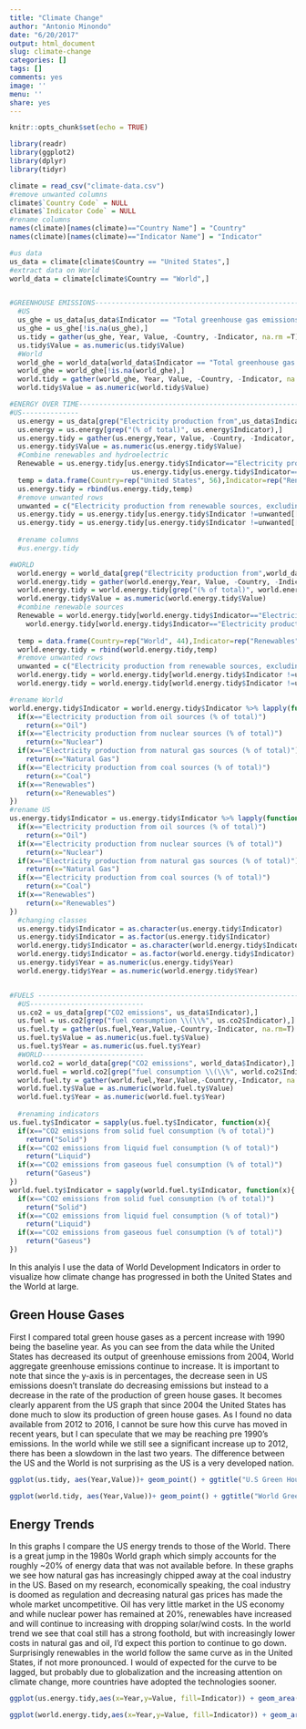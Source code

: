 ```yaml
---
title: "Climate Change"
author: "Antonio Minondo"
date: "6/20/2017"
output: html_document
slug: climate-change
categories: []
tags: []
comments: yes
image: ''
menu: ''
share: yes
---
```


```r
knitr::opts_chunk$set(echo = TRUE)

library(readr)
library(ggplot2)
library(dplyr)
library(tidyr)

climate = read_csv("climate-data.csv")
#remove unwanted columns
climate$`Country Code` = NULL
climate$`Indicator Code` = NULL
#rename columns
names(climate)[names(climate)=="Country Name"] = "Country"
names(climate)[names(climate)=="Indicator Name"] = "Indicator"

#us data
us_data = climate[climate$Country == "United States",]
#extract data on World
world_data = climate[climate$Country == "World",]


#GREENHOUSE EMISSIONS----------------------------------------------------------------------------------
  #US
  us_ghe = us_data[us_data$Indicator == "Total greenhouse gas emissions (% change from 1990)",]
  us_ghe = us_ghe[!is.na(us_ghe),]
  us.tidy = gather(us_ghe, Year, Value, -Country, -Indicator, na.rm =T) #tidy text
  us.tidy$Value = as.numeric(us.tidy$Value)
  #World
  world_ghe = world_data[world_data$Indicator == "Total greenhouse gas emissions (% change from 1990)",]
  world_ghe = world_ghe[!is.na(world_ghe),]
  world.tidy = gather(world_ghe, Year, Value, -Country, -Indicator, na.rm =T) #tidy text
  world.tidy$Value = as.numeric(world.tidy$Value)

#ENERGY OVER TIME--------------------------------------------------------------------------------------
#US--------------
  us.energy = us_data[grep("Electricity production from",us_data$Indicator),]
  us.energy = us.energy[grep("(% of total)", us.energy$Indicator),]
  us.energy.tidy = gather(us.energy,Year, Value, -Country, -Indicator, na.rm=T)
  us.energy.tidy$Value = as.numeric(us.energy.tidy$Value)
  #Combine renewables and hydroelectric
  Renewable = us.energy.tidy[us.energy.tidy$Indicator=="Electricity production from renewable sources, excluding hydroelectric (% of total)",]$Value + 
                              us.energy.tidy[us.energy.tidy$Indicator=="Electricity production from hydroelectric sources (% of total)",]$Value
  temp = data.frame(Country=rep("United States", 56),Indicator=rep("Renewables", 56), Year = 1960:2015, Value=Renewable)
  us.energy.tidy = rbind(us.energy.tidy,temp)
  #remove unwanted rows
  unwanted = c("Electricity production from renewable sources, excluding hydroelectric (% of total)","Electricity production from hydroelectric sources (% of total)")
  us.energy.tidy = us.energy.tidy[us.energy.tidy$Indicator !=unwanted[[1]],]
  us.energy.tidy = us.energy.tidy[us.energy.tidy$Indicator !=unwanted[[2]],]
  
  #rename columns
  #us.energy.tidy

#WORLD
  world.energy = world_data[grep("Electricity production from",world_data$Indicator),]
  world.energy.tidy = gather(world.energy,Year, Value, -Country, -Indicator, na.rm=T)
  world.energy.tidy = world.energy.tidy[grep("(% of total)", world.energy.tidy$Indicator),]
  world.energy.tidy$Value = as.numeric(world.energy.tidy$Value)
  #combine renewable sources
  Renewable = world.energy.tidy[world.energy.tidy$Indicator=="Electricity production from renewable sources, excluding hydroelectric (% of total)",]$Value + 
    world.energy.tidy[world.energy.tidy$Indicator=="Electricity production from hydroelectric sources (% of total)",]$Value
  
  temp = data.frame(Country=rep("World", 44),Indicator=rep("Renewables", 44), Year = 1971:2014, Value=Renewable)
  world.energy.tidy = rbind(world.energy.tidy,temp)
  #remove unwanted rows
  unwanted = c("Electricity production from renewable sources, excluding hydroelectric (% of total)","Electricity production from hydroelectric sources (% of total)")
  world.energy.tidy = world.energy.tidy[world.energy.tidy$Indicator !=unwanted[[1]],]
  world.energy.tidy = world.energy.tidy[world.energy.tidy$Indicator !=unwanted[[2]],]

#rename World
world.energy.tidy$Indicator = world.energy.tidy$Indicator %>% lapply(function(x){
  if(x=="Electricity production from oil sources (% of total)")
    return(x="Oil")
  if(x=="Electricity production from nuclear sources (% of total)")
    return(x="Nuclear")
  if(x=="Electricity production from natural gas sources (% of total)")
    return(x="Natural Gas")
  if(x=="Electricity production from coal sources (% of total)")
    return(x="Coal")
  if(x=="Renewables")
    return(x="Renewables")
})
#rename US
us.energy.tidy$Indicator = us.energy.tidy$Indicator %>% lapply(function(x){
  if(x=="Electricity production from oil sources (% of total)")
    return(x="Oil")
  if(x=="Electricity production from nuclear sources (% of total)")
    return(x="Nuclear")
  if(x=="Electricity production from natural gas sources (% of total)")
    return(x="Natural Gas")
  if(x=="Electricity production from coal sources (% of total)")
    return(x="Coal")
  if(x=="Renewables")
    return(x="Renewables")
})
  #changing classes
  us.energy.tidy$Indicator = as.character(us.energy.tidy$Indicator)
  us.energy.tidy$Indicator = as.factor(us.energy.tidy$Indicator)
  world.energy.tidy$Indicator = as.character(world.energy.tidy$Indicator)
  world.energy.tidy$Indicator = as.factor(world.energy.tidy$Indicator)
  us.energy.tidy$Year = as.numeric(us.energy.tidy$Year)
  world.energy.tidy$Year = as.numeric(world.energy.tidy$Year)


#FUELS -------------------------------------------------------------------------------------------------
  #US----------------------------
  us.co2 = us_data[grep("CO2 emissions", us_data$Indicator),]
  us.fuel = us.co2[grep("fuel consumption \\(\\%", us.co2$Indicator),]
  us.fuel.ty = gather(us.fuel,Year,Value,-Country,-Indicator, na.rm=T)
  us.fuel.ty$Value = as.numeric(us.fuel.ty$Value)
  us.fuel.ty$Year = as.numeric(us.fuel.ty$Year)
  #WORLD-------------------------
  world.co2 = world_data[grep("CO2 emissions", world_data$Indicator),]
  world.fuel = world.co2[grep("fuel consumption \\(\\%", world.co2$Indicator),]
  world.fuel.ty = gather(world.fuel,Year,Value,-Country,-Indicator, na.rm=T)
  world.fuel.ty$Value = as.numeric(world.fuel.ty$Value)
  world.fuel.ty$Year = as.numeric(world.fuel.ty$Year)
  
  #renaming indicators
us.fuel.ty$Indicator = sapply(us.fuel.ty$Indicator, function(x){
  if(x=="CO2 emissions from solid fuel consumption (% of total)")
    return("Solid")
  if(x=="CO2 emissions from liquid fuel consumption (% of total)")
    return("Liquid")
  if(x=="CO2 emissions from gaseous fuel consumption (% of total)")
    return("Gaseus")
})
world.fuel.ty$Indicator = sapply(world.fuel.ty$Indicator, function(x){
  if(x=="CO2 emissions from solid fuel consumption (% of total)")
    return("Solid")
  if(x=="CO2 emissions from liquid fuel consumption (% of total)")
    return("Liquid")
  if(x=="CO2 emissions from gaseous fuel consumption (% of total)")
    return("Gaseus")
})
```





In this analyis I use the data of World Development Indicators in order to visualize how climate change has progressed in both the United States and the World at large.


## Green House Gases 

First I compared total green house gases as a percent increase with 1990 being the baseline year. As you can see from the data while the United States has decreased its output of greenhouse emissions from 2004, World aggregate greenhouse emissions continue to increase. It is important to note that since the y-axis is in percentages, the decrease seen in US emissions doesn't translate do decreasing emissions but instead to a decrease in the rate of the production of green house gases. It becomes clearly apparent from the US graph that since 2004 the United States has done much to slow its production of green house gases. As I found no data available from 2012 to 2016, I cannot be sure how this curve has moved in recent years, but I can speculate that we may be reaching pre 1990's emissions. In the world while we still see a significant increase up to 2012, there has been a slowdown in the last two years. The difference between the US and the World is not surprising as the US is a very developed nation.

```r
ggplot(us.tidy, aes(Year,Value))+ geom_point() + ggtitle("U.S Green House Emissions") +ylab("(% change from 1990)") + theme(axis.text.x = element_text(angle = 45, hjust = 1))

ggplot(world.tidy, aes(Year,Value))+ geom_point() + ggtitle("World Green House Emissions") + ylab("(% change from 1990)") + theme(axis.text.x = element_text(angle = 45, hjust = 1))
```

## Energy Trends

In this graphs I compare the US energy trends to those of the World. There is a great jump in the 1980s World graph which simply accounts for the roughly ~20% of energy data that was not available before. In these graphs we see how natural gas has increasingly chipped away at the coal industry in the US. Based on my research, economically speaking, the coal industry is doomed as regulation and decreasing natural gas prices has made the whole market uncompetitive. Oil has very little market in the US economy and while nuclear power has remained at 20%, renewables have increased and will continue to increasing with dropping solar/wind costs. In the world trend we see that coal still has a strong foothold, but with increasingly lower costs in natural gas and oil, I'd expect this portion to continue to go down. Surprisingly renewables  in the world follow the same curve as in the United States, if not more pronounced. I would of expected for the curve to be lagged, but probably due to globalization and the increasing attention on climate change, more countries have adopted the technologies sooner.
```r

ggplot(us.energy.tidy,aes(x=Year,y=Value, fill=Indicator)) + geom_area() + theme(legend.position="bottom")  +ggtitle("US Energy Trends") + ylab("(% of Total)")

ggplot(world.energy.tidy,aes(x=Year,y=Value, fill=Indicator)) + geom_area() +theme(legend.position="bottom") + ggtitle ("World Energy Trends") + ylab("(% of Total)")
```




